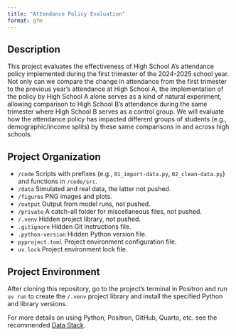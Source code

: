 ```yaml
---
title: "Attendance Policy Evaluation"
format: gfm
---
```


## Description

This project evaluates the effectiveness of High School A's attendance policy implemented during the first trimester of the 2024-2025 school year. Not only can we compare the change in attendance from the first trimester to the previous year’s attendance at High School A, the implementation of the policy by High School A alone serves as a kind of natural experiment, allowing comparison to High School B’s attendance during the same trimester where High School B serves as a control group. We will evaluate how the attendance policy has impacted different groups of students (e.g., demographic/income splits) by these same comparisons in and across high schools.

## Project Organization

- `/code` Scripts with prefixes (e.g., `01_import-data.py`, `02_clean-data.py`) and functions in `/code/src`.
- `/data` Simulated and real data, the latter not pushed.
- `/figures` PNG images and plots.
- `/output` Output from model runs, not pushed.
- `/private` A catch-all folder for miscellaneous files, not pushed.
- `/.venv` Hidden project library, not pushed.
- `.gitignore` Hidden Git instructions file.
- `.python-version` Hidden Python version file.
- `pyproject.toml` Project environment configuration file.
- `uv.lock` Project environment lock file.

## Project Environment

After cloning this repository, go to the project's terminal in Positron and run `uv run` to create the `/.venv` project library and install the specified Python and library versions.

For more details on using Python, Positron, GitHub, Quarto, etc. see the recommended [Data Stack](https://github.com/marcdotson/data-stack).

